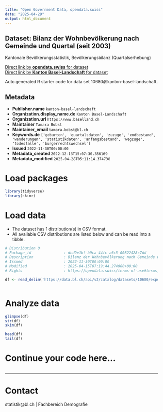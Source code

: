 ```yaml
---
title: "Open Government Data, opendata.swiss"
date: "2025-04-29"
output: html_document
---
```


## Dataset: Bilanz der Wohnbevölkerung nach Gemeinde und Quartal (seit 2003)

Kantonale Bevölkerungsstatistik, Bevölkerungsbilanz (Quartalserhebung)

[Direct link by **opendata.swiss** for dataset](https://opendata.swiss/de/dataset/bevolkerungsbilanz-nach-gemeinde-und-quartal-ab-2003)<br>
[Direct link by **Kanton Basel-Landschaft** for dataset](https://data.bl.ch/explore/dataset/10680/)

Auto generated R starter code for data set 10680@kanton-basel-landschaft.

## Metadata

- **Publisher.name** `kanton-basel-landschaft`
- **Organization.display_name.de** `Kanton Basel-Landschaft`
- **Organization.url** `https://www.baselland.ch`
- **Maintainer** `Tamara Bobst`
- **Maintainer_email** `tamara.bobst@bl.ch`
- **Keywords.de** `['geburten', 'quartalsdaten', 'zuzuge', 'endbestand', 'wanderungen', 'statistikdaten', 'anfangsbestand', 'wegzuge', 'todesfalle', 'burgerrechtswechsel']`
- **Issued** `2022-11-30T00:00:00`
- **Metadata_created** `2022-12-13T15:07:30.356169`
- **Metadata_modified** `2025-04-28T05:11:14.374738`


# Load packages

```r

library(tidyverse)
library(skimr)

```

# Load data

-   The dataset has 1 distribution(s) in CSV format.
-   All available CSV distributions are listed below and can be read into a tibble.

```r

# Distribution 0
# Package_id               : dcd9e1bf-b9ca-44fc-a6c5-00822428c7dd
# Description              : Bilanz der Wohnbevölkerung nach Gemeinde und Quartal (seit 2003) (csv)
# Issued                   : 2022-11-30T00:00:00
# Modified                 : 2025-04-15T07:19:44.274000+00:00
# Rights                   : https://opendata.swiss/terms-of-use#terms_by

df <- read_delim('https://data.bl.ch/api/v2/catalog/datasets/10680/exports/csv?use_labels=true')



```

# Analyze data

```r

glimpse(df)
str(df)
skim(df)

head(df)
tail(df)

```

# Continue your code here...

```r

```

------------------------------------------------------------------------

# Contact

statistik@bl.ch | Fachbereich Demografie
